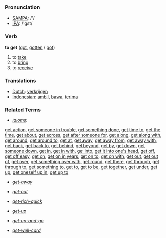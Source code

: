 === Pronunciation ===
*[[w:SAMPA|SAMPA]]: /'/
*[[w:IPA|IPA]]: /'gεt/

=== Verb ===

'''to get''' ([[got]], [[gotten]] / [[got]])

# to [[take]]
# to [[bring]]
# to [[receive]]

=== Translations ===
*[[Dutch]]: [[verkrijgen]]
*[[Indonesian]]: [[ambil]], [[bawa]], [[terima]]


===Related Terms===
*''[[Idiom]]s'':
[[get action]], [[get someone in trouble]], [[get something done]], [[get time to]], [[get the time]], [[get about]], [[get across]], [[get after someone for]], [[get along]], [[get along with]], [[get around]], [[get around to]], [[get at]], [[get away]], [[get away from]], [[get away with]], [[get back]], [[get back to]], [[get behind]], [[get beyond]], [[get by]], [[get down]], [[get someone down]], [[get in]], [[get in with]], [[get into]], [[get it into one's head]], [[get off]], [[get off easy]], [[get on]], [[get on in years]], [[get on to]], [[get on with]], [[get out]], [[get out of]], [[get over]], [[get something over with]], [[get round]], [[get there]], [[get through]], [[get through to]], [[get something to]], [[get to]], [[get to be]], [[get together]], [[get under]], [[get up]], [[get oneself up in]], [[get up to]]

*''[[get-away]]''

*''[[get-out]]''

*''[[get-rich-quick]]''

*''[[get-up]]''

*''[[get-up-and-go]]''

*''[[get-well-card]]''